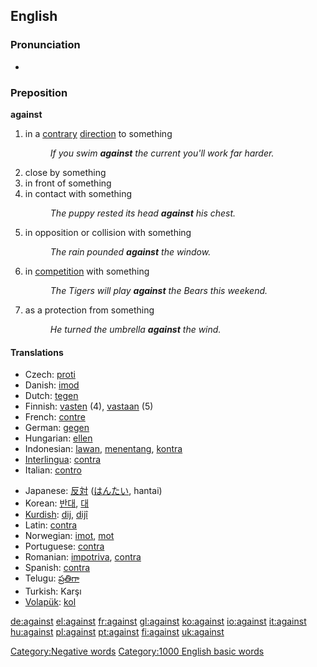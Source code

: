 ==English==

{{rank|again|also|away|147|against|though|get|eyes}}

===Pronunciation===
*{{audio|en-us-against.ogg|Audio (US)}}

===Preposition===
'''against'''

# in a [[contrary]] [[direction]] to something
#:''If you swim '''against''' the current you'll work far harder.''
# close by something
# in front of something
# in contact with something
#:''The puppy rested its head '''against''' his chest.''
# in opposition or collision with something
#:''The rain pounded '''against''' the window.''
# in [[competition]] with something
#:''The Tigers will play '''against''' the Bears this weekend.''
# as a protection from something
#:''He turned the umbrella '''against''' the wind.''

====Translations====
{{top}}
*Czech: [[proti]]
*Danish: [[imod]]
*Dutch: [[tegen]]
*Finnish: [[vasten]] (4), [[vastaan]] (5)
*French: [[contre]] 
*German: [[gegen]] 
*Hungarian: [[ellen]]
*Indonesian: [[lawan]], [[tentang|menentang]], [[kontra]]
*[[Interlingua]]: [[contra]] 
*Italian: [[contro]] 
{{mid}}
*Japanese: [[反対]] ([[はんたい]], hantai)
*Korean: [[반대]], [[대]] 
*[[Kurdish]]: [[dij]], [[dijî]]
*Latin: [[contra]]
*Norwegian: [[imot]], [[mot]]
*Portuguese: [[contra]] 
*Romanian: [[impotriva]], [[contra]]
*Spanish: [[contra]]
*Telugu: [[ప్రతిగా]]
*Turkish: Karşı
*[[Volapük]]: [[kol]]
{{bottom}}

[[Category:Negative words]]
[[Category:1000 English basic words]]

[[de:against]]
[[el:against]]
[[fr:against]]
[[gl:against]]
[[ko:against]]
[[io:against]]
[[it:against]]
[[hu:against]]
[[pl:against]]
[[pt:against]]
[[fi:against]]
[[uk:against]]